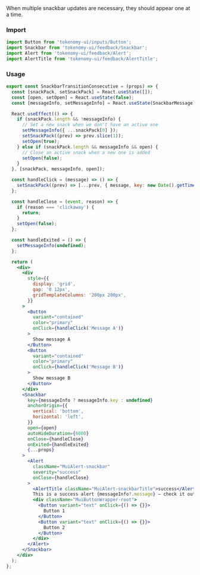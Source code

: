 
<Title>Transition consecutive snackbars</Title>
<Subtitle>
  When multiple snackbar updates are necessary, they should appear one at a
  time.
</Subtitle>

### Import

```jsx
import Button from 'tokenomy-ui/inputs/Button';
import Snackbar from 'tokenomy-ui/feedback/Snackbar';
import Alert from 'tokenomy-ui/feedback/Alert';
import AlertTitle from 'tokenomy-ui/feedback/AlertTitle';
```

### Usage

<SnackbarTransitionConsecutive />

```jsx
export const SnackbarTransitionConsecutive = (props) => {
  const [snackPack, setSnackPack] = React.useState([]);
  const [open, setOpen] = React.useState(false);
  const [messageInfo, setMessageInfo] = React.useState(SnackbarMessage);

  React.useEffect(() => {
    if (snackPack.length && !messageInfo) {
      // Set a new snack when we don't have an active one
      setMessageInfo({ ...snackPack[0] });
      setSnackPack((prev) => prev.slice(1));
      setOpen(true);
    } else if (snackPack.length && messageInfo && open) {
      // Close an active snack when a new one is added
      setOpen(false);
    }
  }, [snackPack, messageInfo, open]);

  const handleClick = (message) => () => {
    setSnackPack((prev) => [...prev, { message, key: new Date().getTime() }]);
  };

  const handleClose = (event, reason) => {
    if (reason === 'clickaway') {
      return;
    }
    setOpen(false);
  };

  const handleExited = () => {
    setMessageInfo(undefined);
  };

  return (
    <div>
      <div
        style={{
          display: 'grid',
          gap: '0 12px',
          gridTemplateColumns: '200px 200px',
        }}
      >
        <Button
          variant="contained"
          color="primary"
          onClick={handleClick('Message A')}
        >
          Show message A
        </Button>
        <Button
          variant="contained"
          color="primary"
          onClick={handleClick('Message B')}
        >
          Show message B
        </Button>
      </div>
      <Snackbar
        key={messageInfo ? messageInfo.key : undefined}
        anchorOrigin={{
          vertical: 'bottom',
          horizontal: 'left',
        }}
        open={open}
        autoHideDuration={6000}
        onClose={handleClose}
        onExited={handleExited}
        {...props}
      >
        <Alert
          className="MuiAlert-snackbar"
          severity="success"
          onClose={handleClose}
        >
          <AlertTitle className="MuiAlert-snackbarTitle">success</AlertTitle>
          This is a success alert {messageInfo?.message} — check it out!
          <div className="MuiButtonWrapper-root">
            <Button variant="text" onClick={() => {}}>
              Button 1
            </Button>
            <Button variant="text" onClick={() => {}}>
              Button 2
            </Button>
          </div>
        </Alert>
      </Snackbar>
    </div>
  );
};
```

